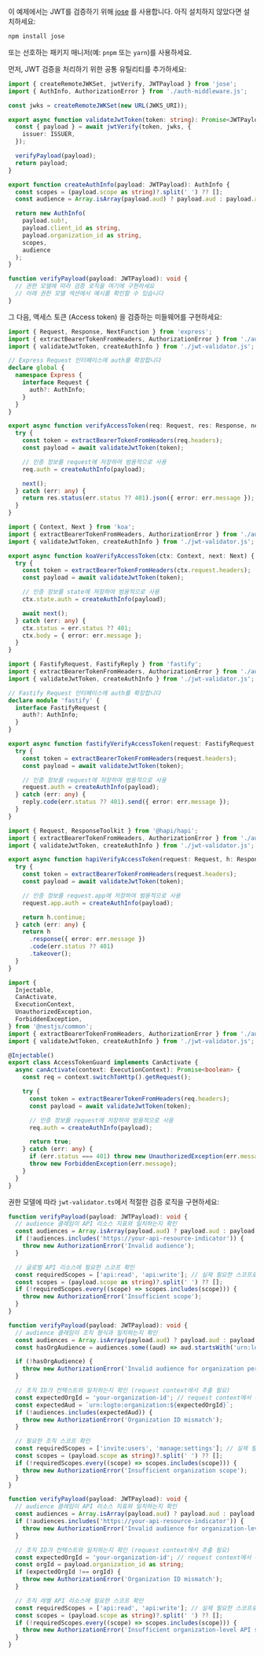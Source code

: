 
이 예제에서는 JWT를 검증하기 위해 [jose](https://github.com/panva/jose) 를 사용합니다. 아직 설치하지 않았다면 설치하세요:

```bash
npm install jose
```

또는 선호하는 패키지 매니저(예: `pnpm` 또는 `yarn`)를 사용하세요.

먼저, JWT 검증을 처리하기 위한 공통 유틸리티를 추가하세요:

```ts title="jwt-validator.ts"
import { createRemoteJWKSet, jwtVerify, JWTPayload } from 'jose';
import { AuthInfo, AuthorizationError } from './auth-middleware.js';

const jwks = createRemoteJWKSet(new URL(JWKS_URI));

export async function validateJwtToken(token: string): Promise<JWTPayload> {
  const { payload } = await jwtVerify(token, jwks, {
    issuer: ISSUER,
  });

  verifyPayload(payload);
  return payload;
}

export function createAuthInfo(payload: JWTPayload): AuthInfo {
  const scopes = (payload.scope as string)?.split(' ') ?? [];
  const audience = Array.isArray(payload.aud) ? payload.aud : payload.aud ? [payload.aud] : [];

  return new AuthInfo(
    payload.sub!,
    payload.client_id as string,
    payload.organization_id as string,
    scopes,
    audience
  );
}

function verifyPayload(payload: JWTPayload): void {
  // 권한 모델에 따라 검증 로직을 여기에 구현하세요
  // 아래 권한 모델 섹션에서 예시를 확인할 수 있습니다
}
```

그 다음, 액세스 토큰 (Access token) 을 검증하는 미들웨어를 구현하세요:

<Tabs groupId="api-framework">
  <TabItem value="express" label="Express.js">

```ts title="auth-middleware.ts"
import { Request, Response, NextFunction } from 'express';
import { extractBearerTokenFromHeaders, AuthorizationError } from './auth-middleware.js';
import { validateJwtToken, createAuthInfo } from './jwt-validator.js';

// Express Request 인터페이스에 auth를 확장합니다
declare global {
  namespace Express {
    interface Request {
      auth?: AuthInfo;
    }
  }
}

export async function verifyAccessToken(req: Request, res: Response, next: NextFunction) {
  try {
    const token = extractBearerTokenFromHeaders(req.headers);
    const payload = await validateJwtToken(token);

    // 인증 정보를 request에 저장하여 범용적으로 사용
    req.auth = createAuthInfo(payload);

    next();
  } catch (err: any) {
    return res.status(err.status ?? 401).json({ error: err.message });
  }
}
```

  </TabItem>
  <TabItem value="koa" label="Koa.js">

```ts title="auth-middleware.ts"
import { Context, Next } from 'koa';
import { extractBearerTokenFromHeaders, AuthorizationError } from './auth-middleware.js';
import { validateJwtToken, createAuthInfo } from './jwt-validator.js';

export async function koaVerifyAccessToken(ctx: Context, next: Next) {
  try {
    const token = extractBearerTokenFromHeaders(ctx.request.headers);
    const payload = await validateJwtToken(token);

    // 인증 정보를 state에 저장하여 범용적으로 사용
    ctx.state.auth = createAuthInfo(payload);

    await next();
  } catch (err: any) {
    ctx.status = err.status ?? 401;
    ctx.body = { error: err.message };
  }
}
```

  </TabItem>
  <TabItem value="fastify" label="Fastify">

```ts title="auth-middleware.ts"
import { FastifyRequest, FastifyReply } from 'fastify';
import { extractBearerTokenFromHeaders, AuthorizationError } from './auth-middleware.js';
import { validateJwtToken, createAuthInfo } from './jwt-validator.js';

// Fastify Request 인터페이스에 auth를 확장합니다
declare module 'fastify' {
  interface FastifyRequest {
    auth?: AuthInfo;
  }
}

export async function fastifyVerifyAccessToken(request: FastifyRequest, reply: FastifyReply) {
  try {
    const token = extractBearerTokenFromHeaders(request.headers);
    const payload = await validateJwtToken(token);

    // 인증 정보를 request에 저장하여 범용적으로 사용
    request.auth = createAuthInfo(payload);
  } catch (err: any) {
    reply.code(err.status ?? 401).send({ error: err.message });
  }
}
```

  </TabItem>
  <TabItem value="hapi" label="Hapi.js">

```ts title="auth-middleware.ts"
import { Request, ResponseToolkit } from '@hapi/hapi';
import { extractBearerTokenFromHeaders, AuthorizationError } from './auth-middleware.js';
import { validateJwtToken, createAuthInfo } from './jwt-validator.js';

export async function hapiVerifyAccessToken(request: Request, h: ResponseToolkit) {
  try {
    const token = extractBearerTokenFromHeaders(request.headers);
    const payload = await validateJwtToken(token);

    // 인증 정보를 request.app에 저장하여 범용적으로 사용
    request.app.auth = createAuthInfo(payload);

    return h.continue;
  } catch (err: any) {
    return h
      .response({ error: err.message })
      .code(err.status ?? 401)
      .takeover();
  }
}
```

  </TabItem>
  <TabItem value="nestjs" label="NestJS">

```ts title="access-token.guard.ts"
import {
  Injectable,
  CanActivate,
  ExecutionContext,
  UnauthorizedException,
  ForbiddenException,
} from '@nestjs/common';
import { extractBearerTokenFromHeaders, AuthorizationError } from './auth-middleware.js';
import { validateJwtToken, createAuthInfo } from './jwt-validator.js';

@Injectable()
export class AccessTokenGuard implements CanActivate {
  async canActivate(context: ExecutionContext): Promise<boolean> {
    const req = context.switchToHttp().getRequest();

    try {
      const token = extractBearerTokenFromHeaders(req.headers);
      const payload = await validateJwtToken(token);

      // 인증 정보를 request에 저장하여 범용적으로 사용
      req.auth = createAuthInfo(payload);

      return true;
    } catch (err: any) {
      if (err.status === 401) throw new UnauthorizedException(err.message);
      throw new ForbiddenException(err.message);
    }
  }
}
```

  </TabItem>
</Tabs>

권한 모델에 따라 `jwt-validator.ts`에서 적절한 검증 로직을 구현하세요:

<Tabs groupId="permission-models">
<TabItem value="global-api-resources" label="글로벌 API 리소스">

```ts title="jwt-validator.ts"
function verifyPayload(payload: JWTPayload): void {
  // audience 클레임이 API 리소스 지표와 일치하는지 확인
  const audiences = Array.isArray(payload.aud) ? payload.aud : payload.aud ? [payload.aud] : [];
  if (!audiences.includes('https://your-api-resource-indicator')) {
    throw new AuthorizationError('Invalid audience');
  }

  // 글로벌 API 리소스에 필요한 스코프 확인
  const requiredScopes = ['api:read', 'api:write']; // 실제 필요한 스코프로 교체하세요
  const scopes = (payload.scope as string)?.split(' ') ?? [];
  if (!requiredScopes.every((scope) => scopes.includes(scope))) {
    throw new AuthorizationError('Insufficient scope');
  }
}
```

</TabItem>
<TabItem value="organization-permissions" label="조직 (비-API) 권한">

```ts title="jwt-validator.ts"
function verifyPayload(payload: JWTPayload): void {
  // audience 클레임이 조직 형식과 일치하는지 확인
  const audiences = Array.isArray(payload.aud) ? payload.aud : payload.aud ? [payload.aud] : [];
  const hasOrgAudience = audiences.some((aud) => aud.startsWith('urn:logto:organization:'));

  if (!hasOrgAudience) {
    throw new AuthorizationError('Invalid audience for organization permissions');
  }

  // 조직 ID가 컨텍스트와 일치하는지 확인 (request context에서 추출 필요)
  const expectedOrgId = 'your-organization-id'; // request context에서 추출
  const expectedAud = `urn:logto:organization:${expectedOrgId}`;
  if (!audiences.includes(expectedAud)) {
    throw new AuthorizationError('Organization ID mismatch');
  }

  // 필요한 조직 스코프 확인
  const requiredScopes = ['invite:users', 'manage:settings']; // 실제 필요한 스코프로 교체하세요
  const scopes = (payload.scope as string)?.split(' ') ?? [];
  if (!requiredScopes.every((scope) => scopes.includes(scope))) {
    throw new AuthorizationError('Insufficient organization scope');
  }
}
```

</TabItem>
<TabItem value="organization-level-api-resources" label="조직 레벨 API 리소스">

```ts title="jwt-validator.ts"
function verifyPayload(payload: JWTPayload): void {
  // audience 클레임이 API 리소스 지표와 일치하는지 확인
  const audiences = Array.isArray(payload.aud) ? payload.aud : payload.aud ? [payload.aud] : [];
  if (!audiences.includes('https://your-api-resource-indicator')) {
    throw new AuthorizationError('Invalid audience for organization-level API resources');
  }

  // 조직 ID가 컨텍스트와 일치하는지 확인 (request context에서 추출 필요)
  const expectedOrgId = 'your-organization-id'; // request context에서 추출
  const orgId = payload.organization_id as string;
  if (expectedOrgId !== orgId) {
    throw new AuthorizationError('Organization ID mismatch');
  }

  // 조직 레벨 API 리소스에 필요한 스코프 확인
  const requiredScopes = ['api:read', 'api:write']; // 실제 필요한 스코프로 교체하세요
  const scopes = (payload.scope as string)?.split(' ') ?? [];
  if (!requiredScopes.every((scope) => scopes.includes(scope))) {
    throw new AuthorizationError('Insufficient organization-level API scopes');
  }
}
```

</TabItem>
</Tabs>
